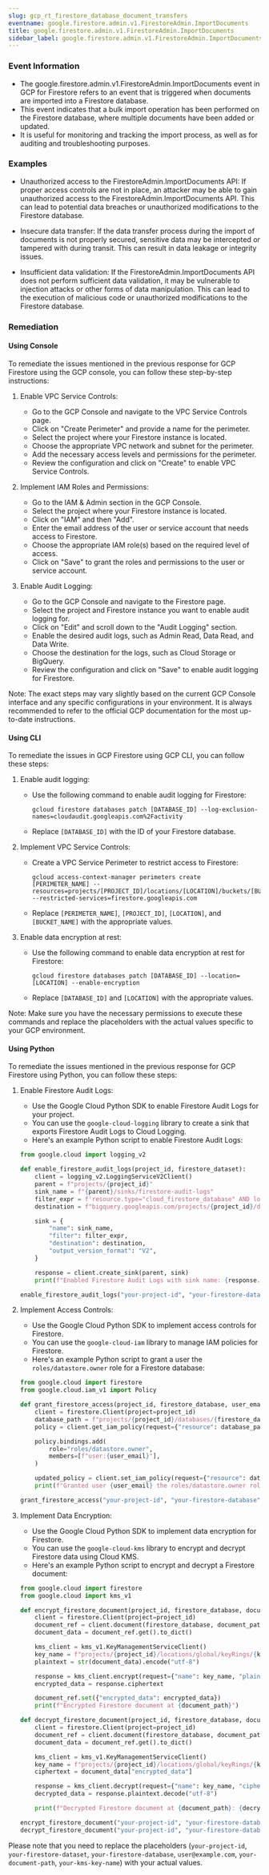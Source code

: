 ```yaml
--- 
slug: gcp_rt_firestore_database_document_transfers
eventname: google.firestore.admin.v1.FirestoreAdmin.ImportDocuments
title: google.firestore.admin.v1.FirestoreAdmin.ImportDocuments
sidebar_label: google.firestore.admin.v1.FirestoreAdmin.ImportDocuments
---
```

                       
### Event Information

- The google.firestore.admin.v1.FirestoreAdmin.ImportDocuments event in GCP for Firestore refers to an event that is triggered when documents are imported into a Firestore database.
- This event indicates that a bulk import operation has been performed on the Firestore database, where multiple documents have been added or updated.
- It is useful for monitoring and tracking the import process, as well as for auditing and troubleshooting purposes.


### Examples

- Unauthorized access to the FirestoreAdmin.ImportDocuments API: If proper access controls are not in place, an attacker may be able to gain unauthorized access to the FirestoreAdmin.ImportDocuments API. This can lead to potential data breaches or unauthorized modifications to the Firestore database.

- Insecure data transfer: If the data transfer process during the import of documents is not properly secured, sensitive data may be intercepted or tampered with during transit. This can result in data leakage or integrity issues.

- Insufficient data validation: If the FirestoreAdmin.ImportDocuments API does not perform sufficient data validation, it may be vulnerable to injection attacks or other forms of data manipulation. This can lead to the execution of malicious code or unauthorized modifications to the Firestore database.

### Remediation

#### Using Console

To remediate the issues mentioned in the previous response for GCP Firestore using the GCP console, you can follow these step-by-step instructions:

1. Enable VPC Service Controls:
   - Go to the GCP Console and navigate to the VPC Service Controls page.
   - Click on "Create Perimeter" and provide a name for the perimeter.
   - Select the project where your Firestore instance is located.
   - Choose the appropriate VPC network and subnet for the perimeter.
   - Add the necessary access levels and permissions for the perimeter.
   - Review the configuration and click on "Create" to enable VPC Service Controls.

2. Implement IAM Roles and Permissions:
   - Go to the IAM & Admin section in the GCP Console.
   - Select the project where your Firestore instance is located.
   - Click on "IAM" and then "Add".
   - Enter the email address of the user or service account that needs access to Firestore.
   - Choose the appropriate IAM role(s) based on the required level of access.
   - Click on "Save" to grant the roles and permissions to the user or service account.

3. Enable Audit Logging:
   - Go to the GCP Console and navigate to the Firestore page.
   - Select the project and Firestore instance you want to enable audit logging for.
   - Click on "Edit" and scroll down to the "Audit Logging" section.
   - Enable the desired audit logs, such as Admin Read, Data Read, and Data Write.
   - Choose the destination for the logs, such as Cloud Storage or BigQuery.
   - Review the configuration and click on "Save" to enable audit logging for Firestore.

Note: The exact steps may vary slightly based on the current GCP Console interface and any specific configurations in your environment. It is always recommended to refer to the official GCP documentation for the most up-to-date instructions.

#### Using CLI

To remediate the issues in GCP Firestore using GCP CLI, you can follow these steps:

1. Enable audit logging:
   - Use the following command to enable audit logging for Firestore:
     ```
     gcloud firestore databases patch [DATABASE_ID] --log-exclusion-names=cloudaudit.googleapis.com%2Factivity
     ```
   - Replace `[DATABASE_ID]` with the ID of your Firestore database.

2. Implement VPC Service Controls:
   - Create a VPC Service Perimeter to restrict access to Firestore:
     ```
     gcloud access-context-manager perimeters create [PERIMETER_NAME] --resources=projects/[PROJECT_ID]/locations/[LOCATION]/buckets/[BUCKET_NAME] --restricted-services=firestore.googleapis.com
     ```
   - Replace `[PERIMETER_NAME]`, `[PROJECT_ID]`, `[LOCATION]`, and `[BUCKET_NAME]` with the appropriate values.

3. Enable data encryption at rest:
   - Use the following command to enable data encryption at rest for Firestore:
     ```
     gcloud firestore databases patch [DATABASE_ID] --location=[LOCATION] --enable-encryption
     ```
   - Replace `[DATABASE_ID]` and `[LOCATION]` with the appropriate values.

Note: Make sure you have the necessary permissions to execute these commands and replace the placeholders with the actual values specific to your GCP environment.

#### Using Python

To remediate the issues mentioned in the previous response for GCP Firestore using Python, you can follow these steps:

1. Enable Firestore Audit Logs:
   - Use the Google Cloud Python SDK to enable Firestore Audit Logs for your project.
   - You can use the `google-cloud-logging` library to create a sink that exports Firestore Audit Logs to Cloud Logging.
   - Here's an example Python script to enable Firestore Audit Logs:

   ```python
   from google.cloud import logging_v2

   def enable_firestore_audit_logs(project_id, firestore_dataset):
       client = logging_v2.LoggingServiceV2Client()
       parent = f"projects/{project_id}"
       sink_name = f"{parent}/sinks/firestore-audit-logs"
       filter_expr = f'resource.type="cloud_firestore_database" AND log_name="projects/{project_id}/logs/cloudaudit.googleapis.com%2Factivity"'
       destination = f"bigquery.googleapis.com/projects/{project_id}/datasets/{firestore_dataset}"

       sink = {
           "name": sink_name,
           "filter": filter_expr,
           "destination": destination,
           "output_version_format": "V2",
       }

       response = client.create_sink(parent, sink)
       print(f"Enabled Firestore Audit Logs with sink name: {response.name}")

   enable_firestore_audit_logs("your-project-id", "your-firestore-dataset")
   ```

2. Implement Access Controls:
   - Use the Google Cloud Python SDK to implement access controls for Firestore.
   - You can use the `google-cloud-iam` library to manage IAM policies for Firestore.
   - Here's an example Python script to grant a user the `roles/datastore.owner` role for a Firestore database:

   ```python
   from google.cloud import firestore
   from google.cloud.iam_v1 import Policy

   def grant_firestore_access(project_id, firestore_database, user_email):
       client = firestore.Client(project=project_id)
       database_path = f"projects/{project_id}/databases/{firestore_database}"
       policy = client.get_iam_policy(request={"resource": database_path})

       policy.bindings.add(
           role="roles/datastore.owner",
           members=[f"user:{user_email}"],
       )

       updated_policy = client.set_iam_policy(request={"resource": database_path, "policy": policy})
       print(f"Granted user {user_email} the roles/datastore.owner role for Firestore")

   grant_firestore_access("your-project-id", "your-firestore-database", "user@example.com")
   ```

3. Implement Data Encryption:
   - Use the Google Cloud Python SDK to implement data encryption for Firestore.
   - You can use the `google-cloud-kms` library to encrypt and decrypt Firestore data using Cloud KMS.
   - Here's an example Python script to encrypt and decrypt a Firestore document:

   ```python
   from google.cloud import firestore
   from google.cloud import kms_v1

   def encrypt_firestore_document(project_id, firestore_database, document_path, kms_key_name):
       client = firestore.Client(project=project_id)
       document_ref = client.document(firestore_database, document_path)
       document_data = document_ref.get().to_dict()

       kms_client = kms_v1.KeyManagementServiceClient()
       key_name = f"projects/{project_id}/locations/global/keyRings/{kms_key_name}/cryptoKeys/{kms_key_name}"
       plaintext = str(document_data).encode("utf-8")

       response = kms_client.encrypt(request={"name": key_name, "plaintext": plaintext})
       encrypted_data = response.ciphertext

       document_ref.set({"encrypted_data": encrypted_data})
       print(f"Encrypted Firestore document at {document_path}")

   def decrypt_firestore_document(project_id, firestore_database, document_path, kms_key_name):
       client = firestore.Client(project=project_id)
       document_ref = client.document(firestore_database, document_path)
       document_data = document_ref.get().to_dict()

       kms_client = kms_v1.KeyManagementServiceClient()
       key_name = f"projects/{project_id}/locations/global/keyRings/{kms_key_name}/cryptoKeys/{kms_key_name}"
       ciphertext = document_data["encrypted_data"]

       response = kms_client.decrypt(request={"name": key_name, "ciphertext": ciphertext})
       decrypted_data = response.plaintext.decode("utf-8")

       print(f"Decrypted Firestore document at {document_path}: {decrypted_data}")

   encrypt_firestore_document("your-project-id", "your-firestore-database", "your-document-path", "your-kms-key-name")
   decrypt_firestore_document("your-project-id", "your-firestore-database", "your-document-path", "your-kms-key-name")
   ```

Please note that you need to replace the placeholders (`your-project-id`, `your-firestore-dataset`, `your-firestore-database`, `user@example.com`, `your-document-path`, `your-kms-key-name`) with your actual values.


 